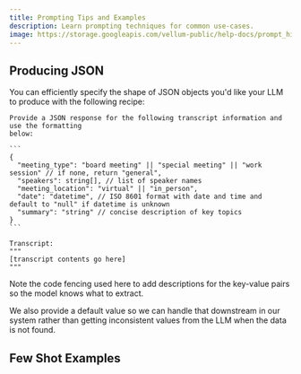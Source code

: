 ```yaml
---
title: Prompting Tips and Examples
description: Learn prompting techniques for common use-cases.
image: https://storage.googleapis.com/vellum-public/help-docs/prompt_history.png
---
```


## Producing JSON

You can efficiently specify the shape of JSON objects you'd like your LLM to produce with the following recipe:
 
````plaintext
Provide a JSON response for the following transcript information and use the formatting
below:
 
```
{
  "meeting_type": "board meeting" || "special meeting" || "work session" // if none, return "general",
  "speakers": string[], // list of speaker names
  "meeting_location": "virtual" || "in_person",
  "date": "datetime", // ISO 8601 format with date and time and default to "null" if datetime is unknown
  "summary": "string" // concise description of key topics
}
```
 
Transcript:
"""
[transcript contents go here]
"""
````

Note the code fencing used here to add descriptions for the key-value pairs so the model knows what to extract.

We also provide a default value so we can handle that downstream in our system rather than getting inconsistent values from the LLM when the data is not found.

## Few Shot Examples

